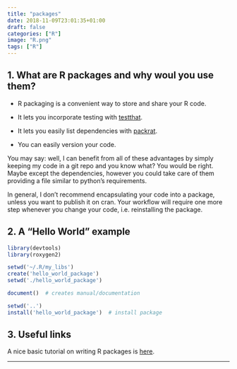 ```yaml
---
title: "packages"
date: 2018-11-09T23:01:35+01:00
draft: false
categories: ["R"]
image: "R.png"
tags: ["R"]
---
```


## 1. What are R packages and why woul you use them?

* R packaging is a convenient way to store and share your R code. 

* It lets you incorporate testing with [testthat](https://tomis9.github.io/testthat).

* It lets you easily list dependencies with [packrat](https://tomis9.github.io/packrat).

* You can easily version your code.

You may say: well, I can benefit from all of these advantages by simply keeping my code in a git repo and you know what? You would be right. Maybe except the dependencies, however you could take care of them providing a file similar to python's requirements.

In general, I don't recommend encapsulating your code into a package, unless you want to publish it on cran. Your workflow will require one more step whenever you change your code, i.e. reinstalling the package.

## 2. A "Hello World" example

```r
library(devtools)
library(roxygen2)

setwd('~/.R/my_libs')
create('hello_world_package')
setwd('./hello_world_package')

document()  # creates manual/documentation

setwd('..')
install('hello_world_package')  # install package
```

## 3. Useful links

A nice basic tutorial on writing R packages is [here](https://hilaryparker.com/2014/04/29/writing-an-r-package-from-scratch/).

***
